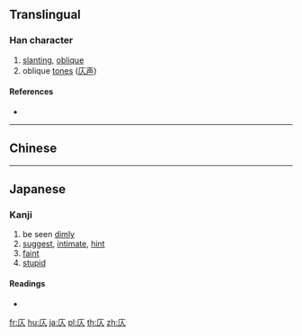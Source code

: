 {{character info/new}}
==Translingual==

===Han character===
{{Han char|rn=53|rad=广|as=02|sn=5|four=00280|canj=IO|ids=⿸广人}}

# [[slanting]], [[oblique]]
# oblique [[tone]]s ([[庂声]])

====References====
* {{Han ref|kx=0343.080|dkj=09224|dj=0652.170|hdz=20873.010|uh=5E82|ud=24194|bh=C97A|bd=51578}}

----

==Chinese==
{{zh-see|仄|v}}

----

==Japanese==
{{ja-forms|[[仄]]|[[仄]]|[[庂]]}}

===Kanji===
{{ja-kanji|grade=uc|rs=广02}}

# be seen [[dimly]]
# [[suggest]], [[intimate]], [[hint]]
# [[faint]]
# [[stupid]]

====Readings====
* {{ja-readings|on=[[しょく]] (shoku), [[しき]] (shiki)|kun=[[ほのか]] (honoka)、[[ほのめかす]] (honomekasu)、[[ほのめく]] (honomeku)、[[かたむく]] (katamuku)}}

[[fr:庂]]
[[hu:庂]]
[[ja:庂]]
[[pl:庂]]
[[th:庂]]
[[zh:庂]]